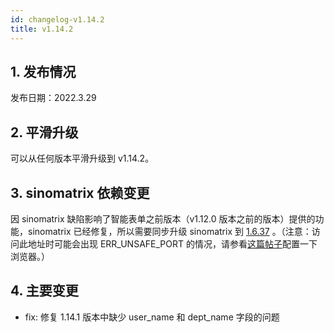 ```yaml
---
id: changelog-v1.14.2
title: v1.14.2
---
```



## 1. 发布情况

发布日期：2022.3.29

<BundleList version="1.14.2" frontend="1.14.1" backend="1.14.2" font="1.13.0" />

## 2. 平滑升级

可以从任何版本平滑升级到 v1.14.2。

## 3. sinomatrix 依赖变更

因 sinomatrix 缺陷影响了智能表单之前版本（v1.12.0 版本之前的版本）提供的功能，sinomatrix 已经修复，所以需要同步升级 sinomatrix 到 [1.6.37](http://47.93.34.153:10080/sino-matrix/sino-matrix/blob/master/CHANGELOG.md) 。（注意：访问此地址时可能会出现 ERR_UNSAFE_PORT 的情况，请参看[这篇帖子](https://blog.csdn.net/kjcxmx/article/details/118122483)配置一下浏览器。）

## 4. 主要变更

- fix: 修复 1.14.1 版本中缺少 user_name 和 dept_name 字段的问题
